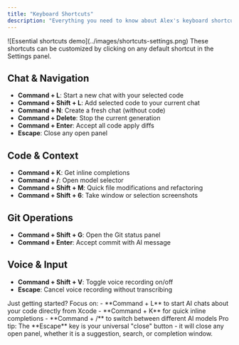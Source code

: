 ```yaml
---
title: "Keyboard Shortcuts"
description: "Everything you need to know about Alex's keyboard shortcuts"
---
```


<Frame>
  ![Essential shortcuts demo](../images/shortcuts-settings.png)
</Frame>

<Note>
  These shortcuts can be customized by clicking on any default shortcut in the Settings panel.
</Note>

## Chat & Navigation
- **Command + L**: Start a new chat with your selected code
- **Command + Shift + L**: Add selected code to your current chat
- **Command + N**: Create a fresh chat (without code)
- **Command + Delete**: Stop the current generation
- **Command + Enter**: Accept all code apply diffs
- **Escape**: Close any open panel

## Code & Context
- **Command + K**: Get inline completions
- **Command + /**: Open model selector
- **Command + Shift + M**: Quick file modifications and refactoring
- **Command + Shift + 6**: Take window or selection screenshots

## Git Operations
- **Command + Shift + G**: Open the Git status panel
- **Command + Enter**: Accept commit with AI message

## Voice & Input
- **Command + Shift + V**: Toggle voice recording on/off
- **Escape**: Cancel voice recording without transcribing

<Note>
  Just getting started? Focus on:
  - **Command + L** to start AI chats about your code directly from Xcode
  - **Command + K** for quick inline completions
  - **Command + /** to switch between different AI models
</Note>

<Tip>
  Pro tip: The **Escape** key is your universal "close" button - it will close any
  open panel, whether it is a suggestion, search, or completion window.
</Tip>

